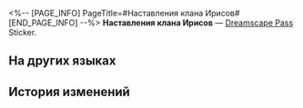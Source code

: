 <%-- [PAGE_INFO]
PageTitle=#Наставления клана Ирисов#
[END_PAGE_INFO] --%>
{{Предмет Инфобокс
|id          = 223735
|Изображение = Dreamscape Pass Sticker Text.png
|Тип         = Dreamscape Pass Sticker
|Тип2        = Звёзды в грёзах Stickers
|Инвентарь   = 
|Редкость    = 4
|Эффект      = 
|Описание    = Пронумерованные наклейки, используемые для украшения дневника сновидений. Бывают самыми разными.
|Источник1   = [[Исследуйте герб клана Ирисов в Резиденции утренней росы]]
}}
{{Описание|«Сплетайте сладкие грёзы из музыки и танцев».}}
'''Наставления клана Ирисов''' — [[Dreamscape Pass]] Sticker.

==На других языках==
{{На других языках
|en   = Iris Family Teachings
|zhs  = 鸢尾花家训
|zht  = 鳶尾花家訓
|ja   = アイリス家家訓
|ko   = 붓꽃 가훈
|es   = Enseñanzas de la familia Iris
|fr   = Devise de la Maison Bel-Iris
|ru   = Наставления клана Ирисов
|th   = คำสอนของตระกูล Iris
|vi   = Phương Châm Của Gia Tộc Iris
|de   = Lehre der Familie Iris
|id   = Ajaran Iris Family
|pt   = Ensinamentos da Família Iris
}}

==История изменений==
{{История изменений|3.5}}